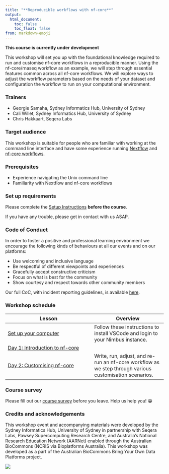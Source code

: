```yaml
---
title: "**Reproducible workflows with nf-core**"
output:
  html_document:
    toc: false
    toc_float: false
from: markdown+emoji
---
```


**This course is currently under development**

This workshop will set you up with the foundational knowledge required to run and customise nf-core workflows in a reproducible manner. Using the nf-core/rnaseq workflow as an example, we will step through essential features common across all nf-core workflows. We will explore ways to adjust the workflow parameters based on the needs of your dataset and configuration the workflow to run on your computational environment. 

### **Trainers**{.unlisted}

* Georgie Samaha, Sydney Informatics Hub, University of Sydney
* Cali Willet, Sydney Informatics Hub, University of Sydney
* Chris Hakkaart, Seqera Labs

### **Target audience**{.unlisted}

This workshop is suitable for people who are familiar with working at the command line interface and have some experience running [Nextflow](https://www.nextflow.io/) and [nf-core workflows](https://nf-co.re/pipelines). 

### **Prerequisites**{.unlisted}

* Experience navigating the Unix command line 
* Familiarity with Nextflow and nf-core workflows 

### **Set up requirements**{.unlisted}

Please complete the [Setup Instructions](./setup.html) **before the course**.

If you have any trouble, please get in contact with us ASAP.

### **Code of Conduct**{.unlisted}

In order to foster a positive and professional learning environment we encourage the following kinds of behaviours at all our events and on our platforms:

* Use welcoming and inclusive language
* Be respectful of different viewpoints and experiences
* Gracefully accept constructive criticism
* Focus on what is best for the community
* Show courtesy and respect towards other community members

Our full CoC, with incident reporting guidelines, is available [here](https://sydney-informatics-hub.github.io/codeofconduct/).

### **Workshop schedule**{.unlisted}

| Lesson     | Overview |
|------------|----------|
| [Set up your computer](setup.html)| Follow these instructions to install VSCode and login to your Nimbus instance. |
| [Day 1: Introduction to nf-core](notebooks/1.0_intro.html)|  |
| [Day 2: Customising nf-core](notebooks/2.0_intro.html)| Write, run, adjust, and re-run an nf-core workflow as we step through various customisation scenarios. |

### **Course survey**{.unlisted}

Please fill out our [course survey]() before you leave. Help us help you! 😁

### **Credits and acknowledgements**{.unlisted}

This workshop event and accompanying materials were developed by the Sydney Informatics Hub, University of Sydney in partnership with Seqera Labs, Pawsey Supercomputing Research Centre, and Australia’s National Research Education Network (AARNet) enabled through the Australian BioCommons (NCRIS via Bioplatforms Australia). This workshop was developed as a part of the Australian BioCommons Bring Your Own Data Platforms project. 

![](./figs/0.0_logos.png)